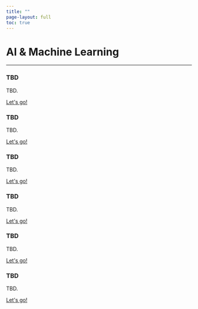 ```yaml
---
title: ""
page-layout: full
toc: true
---
```


<div class="hero-section">
  <h1 class="main-title">AI & Machine Learning</h1>
</div>

<hr class="section-divider">


```{=html}
<div class="curriculum-section">
  <div class="curriculum-box">
      <h3 class="info-title">TBD</h3>
      <p class="info-subtitle">TBD. </p>
      <a href="TBD" class="button">Let's go!</a>
  </div>

  <div class="curriculum-box">
      <h3 class="info-title">TBD</h3>
      <p class="info-subtitle">TBD. </p>
      <a href="TBD" class="button">Let's go!</a>
  </div>
</div>

<div class="curriculum-section">
<div class="curriculum-box">
      <h3 class="info-title">TBD</h3>
      <p class="info-subtitle">TBD. </p>
      <a href="TBD" class="button">Let's go!</a>
  </div>

  <div class="curriculum-box">
      <h3 class="info-title">TBD</h3>
      <p class="info-subtitle">TBD. </p>
      <a href="TBD" class="button">Let's go!</a>
  </div>
</div>

<div class="curriculum-section">
  <div class="curriculum-box">
      <h3 class="info-title">TBD</h3>
      <p class="info-subtitle">TBD. </p>
      <a href="TBD" class="button">Let's go!</a>
  </div>

  <div class="curriculum-box">
      <h3 class="info-title">TBD</h3>
      <p class="info-subtitle">TBD. </p>
      <a href="TBD" class="button">Let's go!</a>
  </div>
</div>
```